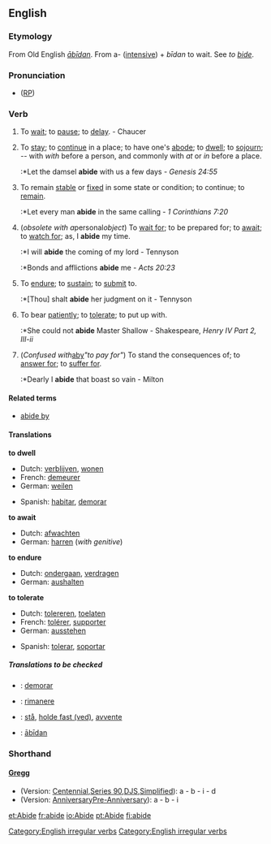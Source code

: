 ==English==

===Etymology===
From Old English ''[[abidan|ābīdan]]''. From a- ([[intensive]]) + ''bīdan'' to wait. See ''to [[bide]]''.

===Pronunciation===
* ([[RP]]) {{IPA|/əˈbaɪd/}}

===Verb===
[[Category:English irregular verbs]]
{{en-verb2|'''to abide'''|'''[[abides]]'''|'''[[abode]]''',''' [[abided]]''', or, formerly,''' [[abid]]'''|'''[[abode]]''',''' [[abided]]''', or, formerly,''' [[abid]]'''|'''[[abiding]]'''}}

# {{intransitive}} {{obsolete}} To [[wait]]; to [[pause]]; to [[delay]]. - Chaucer
# {{intransitive}} To [[stay]]; to [[continue]] in a place; to have one's [[abode]]; to [[dwell]]; to [[sojourn]]; -- with ''with'' before a person, and commonly with ''at'' or ''in'' before a place.
#:*Let the damsel '''abide''' with us a few days -  ''Genesis 24:55''
# {{intransitive}} To remain [[stable]] or [[fixed]] in some state or condition; to continue; to [[remain]].
#:*Let every man '''abide''' in the same calling - ''1 Corinthians 7:20''
# {{transitive}} (''obsolete with a ''personal'' object'') To [[wait for]]; to be prepared for; to [[await]]; to [[watch for]]; as, I '''abide''' my time.
#:*I will '''abide''' the coming of my lord - Tennyson
#:*Bonds and afflictions '''abide''' me - ''Acts 20:23''
# {{transitive}} To [[endure]]; to [[sustain]]; to [[submit]] to.
#:*[Thou] shalt '''abide''' her judgment on it - Tennyson
# {{transitive}} To bear [[patiently]]; to [[tolerate]]; to put up with.
#:*She could not '''abide''' Master Shallow - Shakespeare, ''Henry IV Part 2, III-ii''
# {{transitive}} (''Confused with ''[[aby]]'' "to pay for"'') To stand the consequences of; to [[answer for]]; to [[suffer for]].
#:*Dearly I '''abide''' that boast so vain - Milton

====Related terms====
*[[abide by]]

====Translations====
'''to dwell'''
{{top}}
* Dutch: [[verblijven]], [[wonen]]
* French: [[demeurer]]
* German: [[weilen]]
{{mid}}
* Spanish: [[habitar]], [[demorar]]
{{bottom}}

'''to await'''
{{top}}
* Dutch: [[afwachten]]
* German: [[harren]] (''with genitive'')
{{mid}}
{{bottom}}

'''to endure'''
{{top}}
* Dutch: [[ondergaan]], [[verdragen]]
* German: [[aushalten]]
{{mid}}
{{bottom}}

'''to tolerate'''
{{top}}
* Dutch: [[tolereren]], [[toelaten]]
* French: [[tolérer]], [[supporter]]
* German: [[ausstehen]]
{{mid}}
* Spanish: [[tolerar]], [[soportar]]
{{bottom}}

=====Translations to be checked=====
{{checktrans}}
*{{ttbc|Interlingua}}: [[demorar]]
*{{ttbc|Italian}}: [[rimanere]]
*{{ttbc|Norwegian}}: [[stå]], [[holde fast (ved)]], [[avvente]]
*{{ttbc|Old English}}: [[abidan|ābīdan]]

===Shorthand===
====[http://en.wikipedia.org/wiki/Gregg_Shorthand Gregg]====
* (Version: [http://en.wikipedia.org/wiki/Gregg_Shorthand#Centennial_Gregg_Shorthand Centennial],[http://en.wikipedia.org/wiki/Gregg_Shorthand#Series_90_Gregg_Shorthand  Series 90],[http://en.wikipedia.org/wiki/Gregg_Shorthand#Diamond_Jubilee_Gregg_Shorthand  DJS],[http://en.wikipedia.org/wiki/Gregg_Shorthand#Simplified_Gregg_Shorthand Simplified]): a - b - i - d 
* (Version: [http://en.wikipedia.org/wiki/Gregg_Shorthand#Anniversary_Gregg_Shorthand Anniversary][http://en.wikipedia.org/wiki/Gregg_Shorthand#Pre_Anniversary_Gregg_Shorthand Pre-Anniversary]): a - b - i

[[Category:English irregular verbs]]

[[et:Abide]]
[[fr:abide]]
[[io:Abide]]
[[pt:Abide]]
[[fi:abide]]